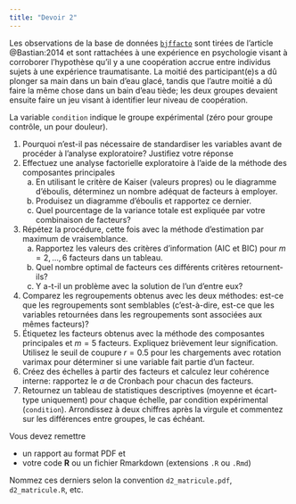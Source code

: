 ```yaml
---
title: "Devoir 2"
---
```


Les observations de la base de données [`bjffacto`](https://lbelzile.github.io/hecmulti/reference/bjffacto.html) sont tirées de l'article @Bastian:2014 et sont rattachées à une expérience en psychologie visant à corroborer l'hypothèse qu'il y a une coopération accrue entre individus sujets à une expérience traumatisante. La moitié des participant(e)s a dû plonger sa main dans un bain d'eau glacé, tandis que l'autre moitié a dû faire la même chose dans un bain d'eau tiède; les deux groupes devaient ensuite faire un jeu visant à identifier leur niveau de coopération.

La variable `condition` indique le groupe expérimental (zéro pour groupe contrôle, un pour douleur).

1. Pourquoi n'est-il pas nécessaire de standardiser les variables avant de procéder à l'analyse exploratoire? Justifiez votre réponse
2. Effectuez une analyse factorielle exploratoire à l'aide de la méthode des composantes principales
    a. En utilisant le critère de Kaiser (valeurs propres) ou le diagramme d'éboulis, déterminez un nombre adéquat de facteurs à employer.
    b. Produisez un diagramme d'éboulis et rapportez ce dernier.
    c. Quel pourcentage de la variance totale est expliquée par votre combinaison de facteurs?
3. Répétez la procédure, cette fois avec la méthode d'estimation par maximum de vraisemblance. 
    a. Rapportez les valeurs des critères d'information (AIC et BIC) pour $m=2, \ldots, 6$ facteurs dans un tableau. 
    b. Quel nombre optimal de facteurs ces différents critères retournent-ils? 
    c. Y a-t-il un problème avec la solution de l'un d'entre eux?
4. Comparez les regroupements obtenus avec les deux méthodes: est-ce que les regroupements sont semblables (c'est-à-dire, est-ce que les variables retournées dans les regroupements sont associées aux mêmes facteurs)?
5.  Étiquetez les facteurs obtenus avec la méthode des composantes principales et $m=5$ facteurs. Expliquez brièvement leur signification. Utilisez le seuil de coupure $r=0.5$ pour les chargements avec rotation varimax pour déterminer si une variable fait partie d'un facteur.
6. Créez des échelles à partir des facteurs et calculez leur cohérence interne: rapportez le $\alpha$ de Cronbach pour chacun des facteurs.
7. Retournez un tableau de statistiques descriptives (moyenne et écart-type uniquement) pour chaque échelle, par condition expérimental (`condition`). Arrondissez à deux chiffres après la virgule et commentez sur les différences entre groupes, le cas échéant.

Vous devez remettre 

- un rapport au format PDF et 
- votre code **R** ou un fichier Rmarkdown (extensions `.R` ou `.Rmd`)

Nommez ces derniers selon la convention `d2_matricule.pdf`, `d2_matricule.R`, etc.
